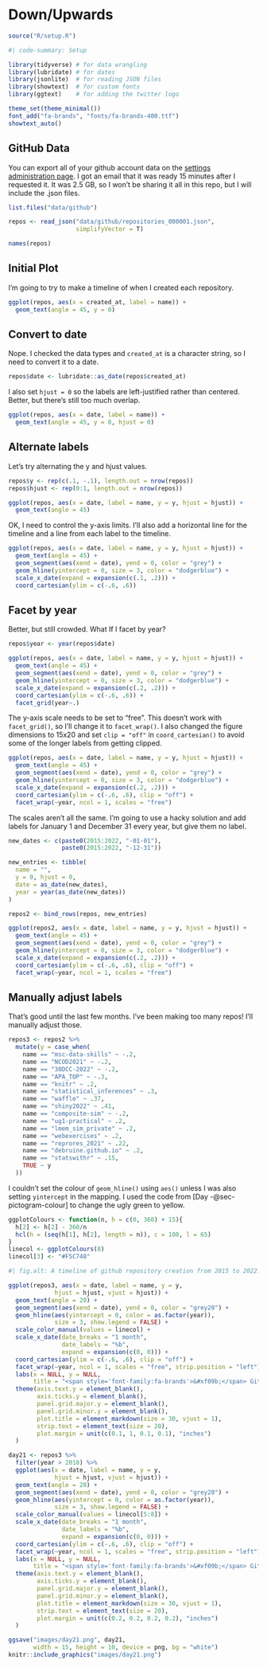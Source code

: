 # Down/Upwards {#sec-downup}

```r
source("R/setup.R")
```

```r
#| code-summary: Setup

library(tidyverse) # for data wrangling
library(lubridate) # for dates
library(jsonlite)  # for reading JSON files
library(showtext)  # for custom fonts
library(ggtext)    # for adding the twitter logo

theme_set(theme_minimal())
font_add("fa-brands", "fonts/fa-brands-400.ttf")
showtext_auto()
```

## GitHub Data

You can export all of your github account data on the [settings administration page](https://github.com/settings/admin). I got an email that it was ready 15 minutes after I requested it. It was 2.5 GB, so I won't be sharing it all in this repo, but I will include the .json files.

```r
list.files("data/github")
```

```r
repos <- read_json("data/github/repositories_000001.json", 
                   simplifyVector = T)

names(repos)
```

## Initial Plot

I'm going to try to make a timeline of when I created each repository. 

```r
ggplot(repos, aes(x = created_at, label = name)) +
  geom_text(angle = 45, y = 0)
```

## Convert to date

Nope. I checked the data types and `created_at` is a character string, so I need to convert it to a date.

```r
repos$date <- lubridate::as_date(repos$created_at)
```


I also set `hjust = 0` so the labels are left-justified rather than centered. Better, but there's still too much overlap.

```r
ggplot(repos, aes(x = date, label = name)) +
  geom_text(angle = 45, y = 0, hjust = 0)
```

## Alternate labels

Let's try alternating the y and hjust values.

```r
repos$y <- rep(c(.1, -.1), length.out = nrow(repos))
repos$hjust <- rep(0:1, length.out = nrow(repos))
```

```r
ggplot(repos, aes(x = date, label = name, y = y, hjust = hjust)) +
  geom_text(angle = 45)
```

OK, I need to control the y-axis limits. I'll also add a horizontal line for the timeline and a line from each label to the timeline.

```r
ggplot(repos, aes(x = date, label = name, y = y, hjust = hjust)) +
  geom_text(angle = 45) +
  geom_segment(aes(xend = date), yend = 0, color = "grey") +
  geom_hline(yintercept = 0, size = 3, color = "dodgerblue") +
  scale_x_date(expand = expansion(c(.1, .2))) +
  coord_cartesian(ylim = c(-.6, .6))
```

## Facet by year

Better, but still crowded. What If I facet by year?

```r
repos$year <- year(repos$date)

ggplot(repos, aes(x = date, label = name, y = y, hjust = hjust)) +
  geom_text(angle = 45) +
  geom_segment(aes(xend = date), yend = 0, color = "grey") +
  geom_hline(yintercept = 0, size = 3, color = "dodgerblue") +
  scale_x_date(expand = expansion(c(.2, .2))) +
  coord_cartesian(ylim = c(-.6, .6)) +
  facet_grid(year~.)
```

The y-axis scale needs to be set to "free". This doesn't work with `facet_grid()`, so I'll change it to `facet_wrap()`. I also changed the figure dimensions to 15x20 and set `clip = "off"` in `coord_cartesian()` to avoid some of the longer labels from getting clipped.

```r
ggplot(repos, aes(x = date, label = name, y = y, hjust = hjust)) +
  geom_text(angle = 45) +
  geom_segment(aes(xend = date), yend = 0, color = "grey") +
  geom_hline(yintercept = 0, size = 3, color = "dodgerblue") +
  scale_x_date(expand = expansion(c(.2, .2))) +
  coord_cartesian(ylim = c(-.6, .6), clip = "off") +
  facet_wrap(~year, ncol = 1, scales = "free")
```


The scales aren't all the same. I'm going to use a hacky solution and add labels for January 1 and December 31 every year, but give them no label.


```r
new_dates <- c(paste0(2015:2022, "-01-01"),
               paste0(2015:2022, "-12-31"))

new_entries <- tibble(
  name = "",
  y = 0, hjust = 0, 
  date = as_date(new_dates),
  year = year(as_date(new_dates))
)

repos2 <- bind_rows(repos, new_entries)
```


```r
ggplot(repos2, aes(x = date, label = name, y = y, hjust = hjust)) +
  geom_text(angle = 45) +
  geom_segment(aes(xend = date), yend = 0, color = "grey") +
  geom_hline(yintercept = 0, size = 3, color = "dodgerblue") +
  scale_x_date(expand = expansion(c(.2, .2))) +
  coord_cartesian(ylim = c(-.6, .6), clip = "off") +
  facet_wrap(~year, ncol = 1, scales = "free")
```

## Manually adjust labels

That's good until the last few months. I've been making too many repos! I'll manually adjust those.

```r
repos3 <- repos2 %>%
  mutate(y = case_when(
    name == "msc-data-skills" ~ -.2,
    name == "NCOD2021" ~ -.2, 
    name == "30DCC-2022" ~ -.2,
    name == "APA_TOP" ~ -.3,
    name == "knitr" ~ .2,
    name == "statistical_inferences" ~ .3,
    name == "waffle" ~ .37,
    name == "shiny2022" ~ .41,
    name == "composite-sim" ~ -.2,
    name == "ug1-practical" ~ .2,
    name == "lmem_sim_private" ~ .2,
    name == "webexercises" ~ .2,
    name == "reprores_2021" ~ .22,
    name == "debruine.github.io" ~ .2,
    name == "statswithr" ~ .15,
    TRUE ~ y
  ))
```

I couldn't set the colour of `geom_hline()` using `aes()` unless I was also setting `yintercept` in the mapping. I used the code from [Day -@sec-pictogram-colour] to change the ugly green to yellow.

```r
ggplotColours <- function(n, h = c(0, 360) + 15){
  h[2] <- h[2] - 360/n
  hcl(h = (seq(h[1], h[2], length = n)), c = 100, l = 65)
}
linecol <- ggplotColours(8)
linecol[3] <- "#F5C748"
```


```r
#| fig.alt: A timeline of github repository creation from 2015 to 2022. The first few years only have a few repos, which the most recent months have tens of repos.

ggplot(repos3, aes(x = date, label = name, y = y, 
             hjust = hjust, vjust = hjust)) +
  geom_text(angle = 20) +
  geom_segment(aes(xend = date), yend = 0, color = "grey20") +
  geom_hline(aes(yintercept = 0, color = as.factor(year)), 
             size = 3, show.legend = FALSE) +
  scale_color_manual(values = linecol) +
  scale_x_date(date_breaks = "1 month",
               date_labels = "%b",
               expand = expansion(c(0, 0))) +
  coord_cartesian(ylim = c(-.6, .6), clip = "off") +
  facet_wrap(~year, ncol = 1, scales = "free", strip.position = "left") +
  labs(x = NULL, y = NULL, 
       title = "<span style='font-family:fa-brands'>&#xf09b;</span> GitHub Repository Creation") +
  theme(axis.text.y = element_blank(),
        axis.ticks.y = element_blank(),
        panel.grid.major.y = element_blank(),
        panel.grid.minor.y = element_blank(),
        plot.title = element_markdown(size = 30, vjust = 1),
        strip.text = element_text(size = 20),
        plot.margin = unit(c(0.1, 1, 0.1, 0.1), "inches")
  )
```

```r
day21 <- repos3 %>%
  filter(year > 2018) %>%
  ggplot(aes(x = date, label = name, y = y, 
             hjust = hjust, vjust = hjust)) +
  geom_text(angle = 20) +
  geom_segment(aes(xend = date), yend = 0, color = "grey20") +
  geom_hline(aes(yintercept = 0, color = as.factor(year)), 
             size = 3, show.legend = FALSE) +
  scale_color_manual(values = linecol[5:8]) +
  scale_x_date(date_breaks = "1 month",
               date_labels = "%b",
               expand = expansion(c(0, 0))) +
  coord_cartesian(ylim = c(-.6, .6), clip = "off") +
  facet_wrap(~year, ncol = 1, scales = "free", strip.position = "left") +
  labs(x = NULL, y = NULL, 
       title = "<span style='font-family:fa-brands'>&#xf09b;</span> GitHub Repository Creation") +
  theme(axis.text.y = element_blank(),
        axis.ticks.y = element_blank(),
        panel.grid.major.y = element_blank(),
        panel.grid.minor.y = element_blank(),
        plot.title = element_markdown(size = 30, vjust = 1),
        strip.text = element_text(size = 20),
        plot.margin = unit(c(0.2, 0.2, 0.2, 0.2), "inches")
  )

ggsave("images/day21.png", day21, 
       width = 15, height = 10, device = png, bg = "white")
knitr::include_graphics("images/day21.png")
```